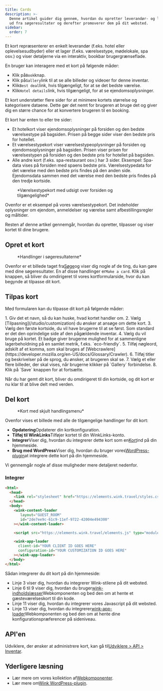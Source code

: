 ```yaml
---
title: Cards
description: >-
  Denne artikel guider dig gennem, hvordan du opretter leverandør- og lagerkort
  ud fra søgeresultater og derefter promoverer dem på dit websted.
sidebar:
  order: 7
---
```


Et kort repræsenterer en enkelt leverandør (f.eks. hotel eller oplevelsesudbyder) eller et lager (f.eks. værelsestype, mødelokale, spa osv.) og viser detaljerne via en interaktiv, bookbar brugergrænseflade.

En bruger kan interagere med et kort på følgende måder:

* Klik på`Book`knap.
* Klik på`Gallery`link til at se alle billeder og videoer for denne inventar.
* Klik`Best deal`link, hvis tilgængeligt, for at se det bedste værelse.
* Klik`Hotel details`link, hvis tilgængeligt, for at se ejendomsoplysninger.

Et kort understøtter flere sider for at minimere kortets størrelse og kategorisere dataene. Dette gør det nemt for brugeren at bruge det og giver dig en større chance for at konvertere brugeren til en booking.

Et kort har enten to eller tre sider:

* Et hotelkort viser ejendomsoplysninger på forsiden og den bedste værelsestype på bagsiden. Prisen på begge sider viser den bedste pris for hotellet.
* Et værelsestypekort viser værelsestypeoplysninger på forsiden og ejendomsoplysninger på bagsiden. Prisen viser prisen for værelsestypen på forsiden og den bedste pris for hotellet på bagsiden.
* Alle andre kort (f.eks. spa-restaurant osv.) har 3 sider. Eksempel: Spa-data vises på forsiden med spaens bedste pris. Værelsestypedata for det værelse med den bedste pris findes på den anden side. Ejendomsdata sammen med det værelse med den bedste pris findes på den tredje kortside.

<figure>
  <CloudinaryImage width="350" height="829" resize="scale" quality="best" alt="Forhåndsvisning af kort" src="academy/card-example" errorImage="noimage_opaque_nyrtl0.png" />

  <figcaption>*Værelsestypekort med udsigt over forsiden og tilgængelighed*</figcaption>
</figure>


Ovenfor er et eksempel på vores værelsestypekort. Det indeholder oplysninger om ejendom, anmeldelser og værelse samt afbestillingsregler og måltider.

Resten af ​​denne artikel gennemgår, hvordan du opretter, tilpasser og viser kortet til dine brugere.

## Opret et kort

<figure>
  <CloudinaryImage width="350" height="238" resize="scale" quality="best" alt="Handlinger" src="academy/inventory-actions" errorImage="noimage_opaque_nyrtl0.png" />

  <figcaption>*Handlinger i søgeresultaterne*</figcaption>
</figure>


Ovenfor er et billede taget fra[Søge](/studio/search)og viser dig nogle af de ting, du kan gøre med dine søgeresultater. En af disse handlinger er`Make a card`.
Klik på knappen, så bliver du omdirigeret til vores kortformularside, hvor du kan begynde at tilpasse dit kort.

## Tilpas kort

Med formularen kan du tilpasse dit kort på følgende måder:

<Steps>
  1. Giv det et navn, så du kan huske, hvad kortet handler om.
  2. Vælg [Tilpasning](/studio/customization) du ønsker at ansøge om dette kort.
  3. Vælg den første kortside, du vil have brugerne til at se først. Som standard er det den oprindelige side af den pågældende inventar.
  4. Vælg <Badge text="badge" variant="tip" size="small" /> du vil bruge på kortet. Et badge giver brugerne mulighed for at sammenligne lagerbeholdning på en samlet metrik, f.eks. `eco-friendly`.
  5. Tilføj nøgleord, adskilt af et komma, som skal bruges af [Webcrawlere](https://developer.mozilla.org/en-US/docs/Glossary/Crawler).
  6. Tilføj titler og beskrivelser på de sprog, du ønsker, at brugeren skal se.
  7. Vælg et eller flere billeder, der skal vises, når brugerne klikker på `Gallery` forbindelse.
  8. Klik på `Save` knappen for at fortsætte.
</Steps>


Når du har gemt dit kort, bliver du omdirigeret til din kortside, og dit kort er nu klar til at blive delt med verden.

## Del kort

<figure>
  <CloudinaryImage width="350" height="857" resize="scale" quality="best" alt="Kort" src="academy/card-actions" errorImage="noimage_opaque_nyrtl0.png" />

  <figcaption>*Kort med skjult handlingsmenu*</figcaption>
</figure>


Ovenfor vises et billede med alle de tilgængelige handlinger for dit kort:

* **Opdatering**Opdaterer din kortkonfiguration.
* **Tilføj til WinkLinks**Tilføjer kortet til din WinkLinks-konto.
* **Integrer**Viser dig, hvordan du integrerer dette kort som en[Kort](/developers/web-components/#content-loader)ind på din hjemmeside.
* **Brug med WordPress**Viser dig, hvordan du bruger vores[WordPress-plugin](/developers/wordpress)at integrere dette kort på din hjemmeside.

Vi gennemgår nogle af disse muligheder mere detaljeret nedenfor.

### Integrer

```html {3, 6-9, 11, 13-16}
<html>
  <head>
    <link rel="stylesheet" href="https://elements.wink.travel/styles.css"></link>
  </head>
  <body>
    <wink-content-loader
       layout="GUEST_ROOM"
       id="2de7ee9c-61c9-11ef-9722-42004e494300"
    ></wink-content-loader>

    <script src="https://elements.wink.travel/elements.js" type="module" defer></script>

    <wink-app-loader
      client-id="YOUR CLIENT ID GOES HERE"
      configuration-id="YOUR CUSTOMIZATION ID GOES HERE"
    ></wink-app-loader>
  </body>
</html>
```

Sådan integrerer du dit kort på din hjemmeside:

* Linje 3 viser dig, hvordan du integrerer Wink-stilene på dit websted.
* Linje 6 til 9 viser dig, hvordan du bruger[wink-indholdslæsser](/developers/web-components/#content-loader)Webkomponenten og bed den om at hente et gæsteværelseskort til din kode.
* Linje 11 viser dig, hvordan du integrerer vores Javascript på dit websted.
* Linje 13 viser dig, hvordan du integrerer[wink-app-loader](/developers/web-components/#application-loader)Webkomponenten og bed den om at hente dine konfigurationspræferencer på sideniveau.

## API'en

Udviklere, der ønsker at administrere kort, kan gå til[Udviklere > API > Inventar](/developers/apis/#inventory-api).

## Yderligere læsning

* Lær mere om vores kollektion af[Webkomponenter](/developers/web-components).
* Lær mere om[Wink WordPress-plugin](/developers/wordpress).

